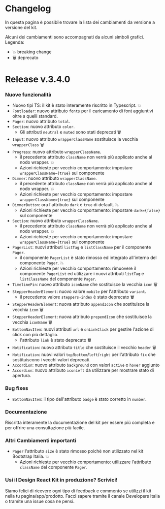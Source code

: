 
<Meta title="Documentazione/Changelog" />

# Changelog

In questa pagina è possibile trovare la lista dei cambiamenti da versione a versione del kit.

Alcuni dei cambiamenti sono accompagnati da alcuni simboli grafici. 
Legenda:
* 💥 breaking change
* 🗑 deprecato

# Release v.3.4.0

### Nuove funzionalità

* Nuovo tipi TS: il kit è stato interamente riscritto in Typescript. 💥
* `Fontloader`: nuovo attributo `fonts` per il caricamento di font aggiuntivi oltre a quelli standard.
* `Pager`: nuovo attributo `total`.
* `Section`: nuovo attributo `color`.
   * Gli attributi `neutral` e `muted` sono stati deprecati 🗑
* `Input`: nuovo attributo `wrapperClassName` sostituisce la vecchia `wrapperClass` 🗑
* `Progress`: nuovo attributo `wrapperClassName`. 
    * il precedente attributo `className` non verrà più applicato anche al nodo wrapper. 💥
    * Azioni richieste per vecchio comportamento: impostare `wrapperClassName={true}` sul componente
* `Dimmer`: nuovo attributo `wrapperClassName`.
    * il precedente attributo `className` non verrà più applicato anche al nodo wrapper. 💥
    * Azioni richieste per vecchio comportamento: impostare `wrapperClassName={true}` sul componente
* `DimmerButton`: ora l'attributo `dark` è `true` di default. 💥
    * Azioni richieste per vecchio comportamento: impostare `dark={false}` sul componente
* `Section`: nuovo attributo `wrapperClassName`.
    * il precedente attributo `className` non verrà più applicato anche al nodo wrapper. 💥
    * Azioni richieste per vecchio comportamento: impostare `wrapperClassName={true}` sul componente 
* `PagerList`: nuovi attributi `listTag` e `listClassName` per il componente `Pager`.
    * il componente `PagerList` è stato rimosso ed integrato all'interno del componente `Pager`. 💥
    * Azioni richieste per vecchio comportamento: rimuovere il componente `PagerList` ed utilizzare i nuovi attributi `listTag` e `listClassName` del componente `Pager`.
* `TimelinePin`: nuovo attributo `iconName` che sostituisce la vecchia `icon` 🗑
* `StepperHeaderElement`: nuovo valore `mobile` per l'attributo `variant`.
  * il precedente valore `steppers-index` è stato deprecato 🗑
* `StepperHeaderElement`: nuova attributo `appendIcon` che sostituisce la vecchia `icon` 🗑
* `StepperHeaderElement`: nuova attributo `prependIcon` che sostituisce la vecchia `iconName` 🗑
* `BottomNavItem`: nuovi attributi `url` e `onLinkClick` per gestire l'azione di click con più dettaglio.
  * l'attributo `link` è stato deprecato 🗑
* `Notification`: nuovo attributo `title` che sostituisce il vecchio `header` 🗑
* `Notification`: nuovi valori `top`/`bottom`/`left`/`right` per l'attributo `fix` che sostituiscono i vecchi valori deprecati.
* `Accordion`: nuovo attributo `background` con valori `active` o `hover` aggiunto
* `Accordion`: nuovo attributo `iconLeft` da utilizzare per mostrare stato di apertura.

### Bug fixes

* `BottomNavItem`: il tipo dell'attributo `badge` è stato corretto in `number`.

### Documentazione

Riscritta interamente la documentazione del kit per essere più completa e per offrire una consultazione più facile.

### Altri Cambiamenti importanti

* `Pager` l'attributo `size` è stato rimosso poichè non utilizzato nel kit Bootstrap Italia. 💥
    * Azioni richieste per vecchio comportamento: utilizzare l'attributo `className` del componente `Pager`.


### Usi il Design React Kit in produzione? Scrivici!

Siamo felici di ricevere ogni tipo di feedback e commento se utilizzi il kit nella tu pagina/app/prodotto.
Facci sapere tramite il canale Developers Italia o tramite una issue cosa ne pensi.